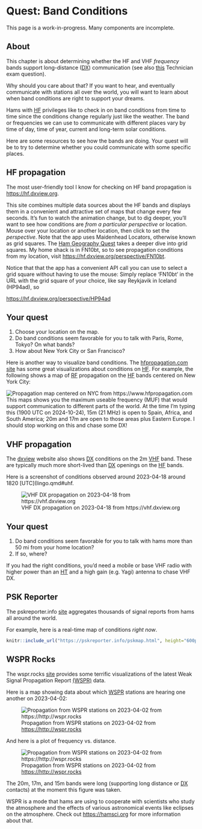 # Quest: Band Conditions {- #quest-band-conditions}

::: {.callout-warning}

This page is a work-in-progress.
Many components are incomplete.

:::

## About

This chapter is about determining whether the HF and VHF *frequency* bands support long-distance ([DX](lingo.qmd#dx)) communication (see also [this](technician.qmd#T3C02) Technician exam question).

Why should you care about that?
If you want to hear, and eventually communicate with stations all over the world, you will want to learn about when band conditions are right to support your dreams.

Hams with [HF](lingo.qmd#hf) privileges like to check in on band conditions from time to time since the conditions change regularly just like the weather.
The band or frequencies we can use to communicate with different places vary by time of day, time of year, current and long-term solar conditions.

Here are some resources to see how the bands are doing.
Your quest will be to try to determine whether you could communicate with some specific places.

## HF propagation {-}

The most user-friendly tool I know for checking on HF band propagation is <https://hf.dxview.org>.

This site combines multiple data sources about the HF bands and displays them in a convenient and attractive set of maps that change every few seconds.
It's fun to watch the animation change, but to dig deeper, you'll want to see how conditions are *from a particular perspective* or location.
Mouse over your location or another location, then click to set the *perspective*.
Note that the app uses Maidenhead Locators, otherwise known as grid squares.
The [Ham Geography Quest](ham-geography.qmd#maidenhead-locator) takes a deeper dive into grid squares.
My home shack is in FN10bt, so to see propagation conditions from my location, visit <https://hf.dxview.org/perspective/FN10bt>.

::: {.callout-note}
Notice that that the app has a convenient API call you can use to select a grid square without having to use the mouse: Simply replace 'FN10bt' in the URL with the grid square of your choice, like say Reykjavik in Iceland (HP94ad), so

<https://hf.dxview.org/perspective/HP94ad>
:::

::: {.callout-important}
## Your quest

1. Choose your location on the map.
2. Do band conditions seem favorable for you to talk with Paris, Rome, Tokyo? On what bands?
3. How about New York City or San Francisco?
:::

Here is another way to visualize band conditions. The [hfpropagation.com site](https://www.hfpropagation.com) has some great visualizations about conditions on [HF](lingo.qmd#hf).
For example, the following shows a map of [RF](lingo.qmd#rf) propagation on the [HF](lingo.qmd#hf) bands centered on New York City:

![Propagation map centered on NYC from https://www.hfpropagation.com](https://www.sws.bom.gov.au/Images/HF%20Systems/Global%20HF/HAP%20Charts/New%20York%20LDOCF.gif)
This maps shows you the maximum useable frequency (MUF) that would support communication to different parts of the world.
At the time I'm typing this (1900 UTC on 2024-10-24), 15m (21 MHz) is open to Spain, Africa, and South America; 20m and 17m are open to those areas plus Eastern Europe.
I should stop working on this and chase some DX!

## VHF propagation {-}

The [dxview](https://vhf.dxview.org) website also shows [DX](lingo.qmd#dx) conditions on the 2m [VHF](lingo.qmd#vhf) band.
These are typically much more short-lived than [DX](lingo.qmd#dx) openings on the [HF](lingo.qmd#hf) bands.

Here is a screenshot of conditions observed around 2023-04-18 around 1820 [UTC](lingo.qmd#uhf.

![VHF DX propagation on 2023-04-18 from https://vhf.dxview.org](include/img/vhf-propagation-dxview.org.png)

::: {.callout-important}
## Your quest
1. Do band conditions seem favorable for you to talk with hams more than 50 mi from your home location?
2. If so, where?

If you had the right conditions, you'd need a mobile or base VHF radio with higher power than an [HT](lingo.qmd#ht) and a high gain (e.g. Yagi) antenna to chase VHF DX.
:::

## PSK Reporter {-}

The pskreporter.info [site](https://pskreporter.info) aggregates thousands of signal reports from hams all around the world. 

For example, here is a real-time map of conditions *right now*.

```r
knitr::include_url("https://pskreporter.info/pskmap.html", height="600px")
```

## WSPR Rocks {-}

The wspr.rocks [site](https://wspr.rocks) provides some terrific visualizations of the latest Weak Signal Propagation Report [(WSPR)](lingo.qmd#wspr) data.

Here is a map showing data about which [WSPR](lingo.qmd#wspr) stations are hearing one another on 2023-04-02:

![Propagation from WSPR stations on 2023-04-02 from <https://http://wspr.rocks>](include/img/wspr-rocks-2023-04-02.png)

And here is a plot of frequency vs. distance.

![Propagation from WSPR stations on 2023-04-02 from <https://http://wspr.rocks>](include/img/wspr-rocks-freq-vs-distance.png)

The 20m, 17m, and 15m bands were long (supporting long distance or [DX](lingo.qmd#dx) contacts) at the moment this figure was taken.

WSPR is a mode that hams are using to cooperate with scientists who study the atmosphere and the effects of various astronomical events like eclipses on the atmosphere.
Check out <https://hamsci.org> for more information about that.
